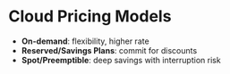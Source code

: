
<Prose>

# Cloud Pricing Models

- **On-demand**: flexibility, higher rate
- **Reserved/Savings Plans**: commit for discounts
- **Spot/Preemptible**: deep savings with interruption risk

</Prose>
